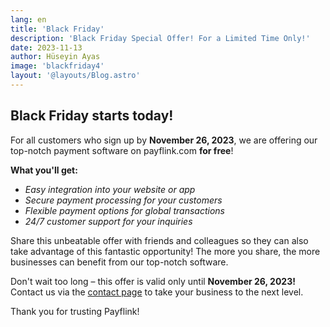 ```yaml
---
lang: en
title: 'Black Friday'
description: 'Black Friday Special Offer! For a Limited Time Only!'
date: 2023-11-13
author: Hüseyin Ayas
image: 'blackfriday4'
layout: '@layouts/Blog.astro'
---
```


## Black Friday starts today!
For all customers who sign up by **November 26, 2023**, we are offering our top-notch payment software on payflink.com **for free**!

**What you'll get:**

- _Easy integration into your website or app_
- _Secure payment processing for your customers_
- _Flexible payment options for global transactions_
- _24/7 customer support for your inquiries_

Share this unbeatable offer with friends and colleagues so they can also take advantage of this fantastic opportunity! The more you share, the more businesses can benefit from our top-notch software.

Don't wait too long – this offer is valid only until **November 26, 2023!** Contact us via the [contact page](/en/contact/) to take your business to the next level.

Thank you for trusting Payflink!